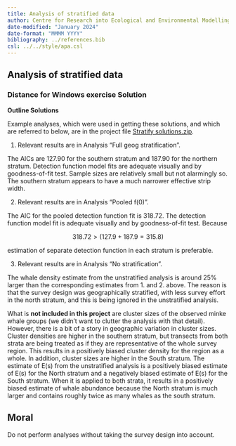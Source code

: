 ```yaml
---
title: Analysis of stratified data
author: Centre for Research into Ecological and Environmental Modelling <br> **University of St Andrews**
date-modified: "January 2024"
date-format: "MMMM YYYY"
bibliography: ../references.bib
csl: ../../style/apa.csl
---
```


:::{.callout-warning collapse=false appearance='default' icon=true}
# Analysis of stratified data
### Distance for Windows exercise Solution
:::


**Outline Solutions**

Example analyses, which were used in getting these solutions, and which are referred to below, are in the project file [Stratify solutions.zip](Stratify solutions.zip).

1.  Relevant results are in Analysis “Full geog stratification”.

The AICs are 127.90 for the southern stratum and 187.90 for the northern stratum. Detection function model fits are adequate visually and by goodness-of-fit test. Sample sizes are relatively small but not alarmingly so. The southern stratum appears to have a much narrower effective strip width.

2.  Relevant results are in Analysis “Pooled f(0)”.

The AIC for the pooled detection function fit is 318.72. The detection function model fit is adequate visually and by goodness-of-fit test. Because

$$318.72 > (127.9+187.9=315.8)$$

estimation of separate detection function in each stratum is preferable.

3.  Relevant results are in Analysis “No stratification”.

The whale density estimate from the unstratified analysis is around 25% larger than the corresponding estimates from 1. and 2. above. The reason is that the survey design was geographically stratified, with less survey effort in the north stratum, and this is being ignored in the unstratified analysis.  
  
What is **not included in this project** are cluster sizes of the observed minke whale groups (we didn’t want to clutter the analysis with that detail). However, there is a bit of a story in geographic variation in cluster sizes. Cluster densities are higher in the southern stratum, but transects from both strata are being treated as if they are representative of the whole survey region. This results in a positively biased cluster density for the region as a whole. In addition, cluster sizes are higher in the South stratum. The estimate of E(s) from the unstratified analysis is a positively biased estimate of E(s) for the North stratum and a negatively biased estimate of E(s) for the South stratum. When it is applied to both strata, it results in a positively biased estimate of whale abundance because the North stratum is much larger and contains roughly twice as many whales as the south stratum.

:::{.callout-warning collapse=false appearance='default' icon=true}
## Moral
Do not perform analyses without taking the survey design into account.
:::
